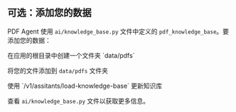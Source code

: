 ## 可选：添加您的数据

PDF Agent 使用 `ai/knowledge_base.py` 文件中定义的 `pdf_knowledge_base`。要添加您的数据：

<Steps>
<Step title="创建包含您数据的文件夹">
  在应用的根目录中创建一个文件夹 `data/pdfs`
</Step>
<Step title="添加您的数据">

将您的文件添加到 `data/pdfs` 文件夹

</Step>

<Step title="更新知识库">
  使用 `/v1/assitants/load-knowledge-base` 更新知识库
</Step>
</Steps>

查看 `ai/knowledge_base.py` 文件以获取更多信息。